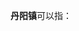 '''丹阳镇'''可以指：
{{PRC admin/disambig|34/05/21/107/000|35/01/22/106/000|41/13/26/105/000}}
{{disambig|cat=三字中国镇名消歧义}}
